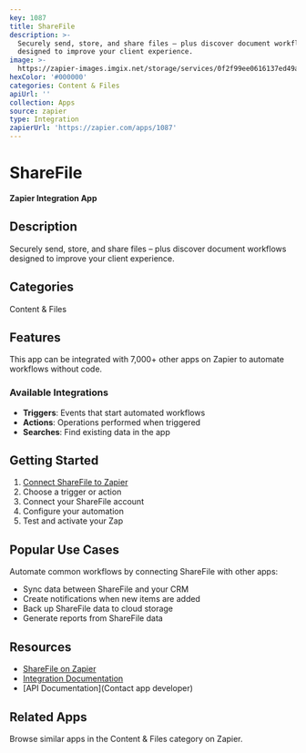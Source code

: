 ```yaml
---
key: 1087
title: ShareFile
description: >-
  Securely send, store, and share files – plus discover document workflows
  designed to improve your client experience.
image: >-
  https://zapier-images.imgix.net/storage/services/0f2f99ee0616137ed49a275be58053aa.png?auto=format%2Ccompress&ixlib=python-3.0.0&q=50
hexColor: '#000000'
categories: Content & Files
apiUrl: ''
collection: Apps
source: zapier
type: Integration
zapierUrl: 'https://zapier.com/apps/1087'
---
```

# ShareFile

**Zapier Integration App**

## Description

Securely send, store, and share files – plus discover document workflows designed to improve your client experience.

## Categories

Content & Files

## Features

This app can be integrated with 7,000+ other apps on Zapier to automate workflows without code.

### Available Integrations

- **Triggers**: Events that start automated workflows
- **Actions**: Operations performed when triggered
- **Searches**: Find existing data in the app

## Getting Started

1. [Connect ShareFile to Zapier](https://zapier.com/apps/1087)
2. Choose a trigger or action
3. Connect your ShareFile account
4. Configure your automation
5. Test and activate your Zap

## Popular Use Cases

Automate common workflows by connecting ShareFile with other apps:

- Sync data between ShareFile and your CRM
- Create notifications when new items are added
- Back up ShareFile data to cloud storage
- Generate reports from ShareFile data

## Resources

- [ShareFile on Zapier](https://zapier.com/apps/1087)
- [Integration Documentation](https://zapier.com/apps/1087/integrations)
- [API Documentation](Contact app developer)

## Related Apps

Browse similar apps in the Content & Files category on Zapier.
